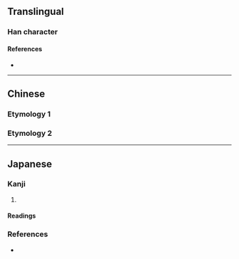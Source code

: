 {{character info/new}}
==Translingual==

===Han character===
{{Han char|rn=5|rad=乙|as=10|sn=11|four=22910|canj=BFU|ids=⿰⿱爫糸乚}}

====References====
* {{Han ref|kx=0084.280|dkj=00205|dj=0173.010|hdz=10057.040|uh=4E7F|ud=20095|bh=D44B|bd=54347}}

----

==Chinese==
===Etymology 1===
{{zh-see|治|v}}
===Etymology 2===
{{zh-see|亂|v}}

----

==Japanese==

===Kanji===
{{ja-kanji|grade=|rs=乙10}}

# {{alternative form of|治|lang=ja}}

====Readings====
{{ja-readings
|goon=じ<ぢ
|kanon=ち
|kun=おさ-める<をさ-める
|nanori=おさむ
}}

===References===
* {{R:DKJ}}